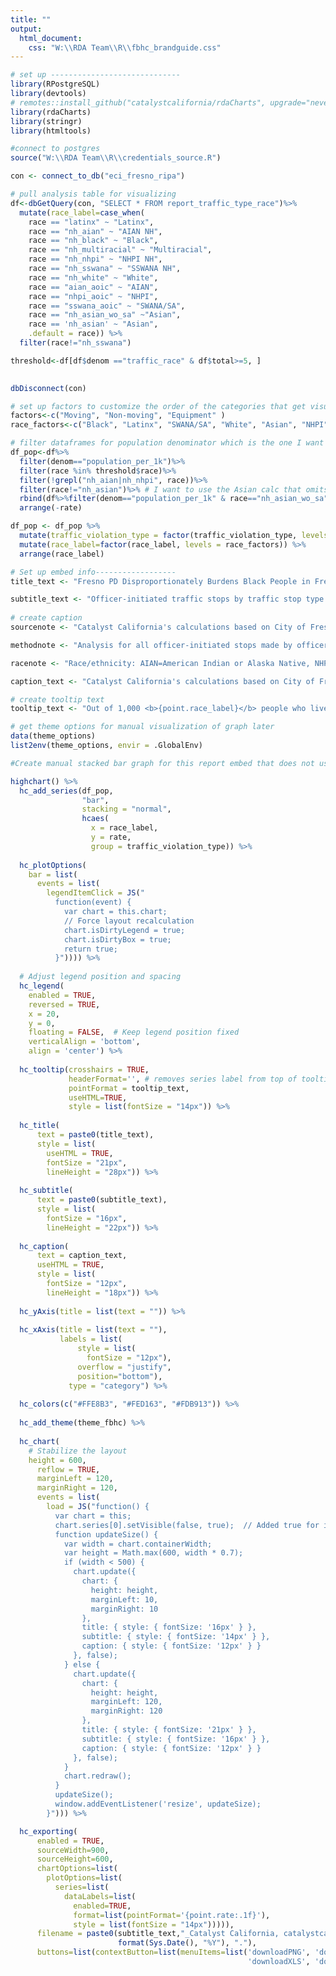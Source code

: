 ```yaml
---
title: ""
output: 
  html_document:
    css: "W:\\RDA Team\\R\\fbhc_brandguide.css"
---
```


```r

# set up -----------------------------
library(RPostgreSQL)
library(devtools)
# remotes::install_github("catalystcalifornia/rdaCharts", upgrade="never") 
library(rdaCharts)
library(stringr)
library(htmltools)

#connect to postgres
source("W:\\RDA Team\\R\\credentials_source.R")

con <- connect_to_db("eci_fresno_ripa")

# pull analysis table for visualizing
df<-dbGetQuery(con, "SELECT * FROM report_traffic_type_race")%>%
  mutate(race_label=case_when(
    race == "latinx" ~ "Latinx",
    race == "nh_aian" ~ "AIAN NH",
    race == "nh_black" ~ "Black",
    race == "nh_multiracial" ~ "Multiracial",
    race == "nh_nhpi" ~ "NHPI NH",
    race == "nh_sswana" ~ "SSWANA NH",
    race == "nh_white" ~ "White",
    race == "aian_aoic" ~ "AIAN", 
    race == "nhpi_aoic" ~ "NHPI",
    race == "sswana_aoic" ~ "SWANA/SA",
    race == "nh_asian_wo_sa" ~"Asian",
    race == 'nh_asian' ~ "Asian", 
    .default = race)) %>%
  filter(race!="nh_sswana")

threshold<-df[df$denom =="traffic_race" & df$total>=5, ]
  

dbDisconnect(con)

# set up factors to customize the order of the categories that get visualized
factors<-c("Moving", "Non-moving", "Equipment" ) 
race_factors<-c("Black", "Latinx", "SWANA/SA", "White", "Asian", "NHPI", "AIAN", "Multiracial" ) 

# filter dataframes for population denominator which is the one I want to visualize
df_pop<-df%>%
  filter(denom=="population_per_1k")%>%
  filter(race %in% threshold$race)%>%
  filter(!grepl("nh_aian|nh_nhpi", race))%>%
  filter(race!="nh_asian")%>% # I want to use the Asian calc that omits South Asian from the denominator
  rbind(df%>%filter(denom=="population_per_1k" & race=="nh_asian_wo_sa"))%>%
  arrange(-rate)

df_pop <- df_pop %>%
  mutate(traffic_violation_type = factor(traffic_violation_type, levels = factors))%>%
  mutate(race_label=factor(race_label, levels = race_factors)) %>%
  arrange(race_label)

```

```r
# Set up embed info------------------
title_text <- "Fresno PD Disproportionately Burdens Black People in Fresno with Traffic Stops Across all Stop Types"

subtitle_text <- "Officer-initiated traffic stops by traffic stop type and perceived race per 1K people of same race"
  
# create caption 
sourcenote <- "Catalyst California's calculations based on City of Fresno's Police Stop Data (2022), catalystcalifornia.org, 2024. "

methodnote <- "Analysis for all officer-initiated stops made by officers in 2022. Less than 5 people Fresno PD perceived as NHPI or Multiracial were stopped in officer-initiated traffic stop in 2022. For data masking purposes the data for these groups is suppressed from this chart."

racenote <- "Race/ethnicity: AIAN=American Indian or Alaska Native, NHPI=Native Hawaiian or Pacific Islander, SWANA/SA=Southwest Asian (Middle Eastern) or North African, or South Asian."

caption_text <- "Catalyst California's calculations based on City of Fresno's Police Stop Data (2022), catalystcalifornia.org, 2024. Analysis covers all officer-initiated traffic stops in 2022. Groups with <5 stops (NHPI, Multiracial) were excluded. Race/ethnicity: AIAN=American Indian/Alaska Native, NHPI=Native Hawaiian/Pacific Islander, SWANA/SA=Southwest Asian (Middle Eastern)/North African/South Asian." #paste(sourcenote, methodnote, racenote)

# create tooltip text
tooltip_text <- "Out of 1,000 <b>{point.race_label}</b> people who live in Fresno City, Fresno PD stopped <b>{point.rate:.1f}</b> people they perceived as <b>{point.race_label}</b> in a <b>{point.traffic_violation_type} traffic stop<b>,  or a total of <b>{point.count:.1f}</b> people."

# get theme options for manual visualization of graph later
data(theme_options)
list2env(theme_options, envir = .GlobalEnv)

```

```r

#Create manual stacked bar graph for this report embed that does not use the rda chart package

highchart() %>%
  hc_add_series(df_pop,
                "bar",
                stacking = "normal",
                hcaes(
                  x = race_label,
                  y = rate,
                  group = traffic_violation_type)) %>%
  
  hc_plotOptions(
    bar = list(
      events = list(
        legendItemClick = JS("
          function(event) {
            var chart = this.chart;
            // Force layout recalculation
            chart.isDirtyLegend = true;
            chart.isDirtyBox = true;
            return true;
          }")))) %>%
  
  # Adjust legend position and spacing
  hc_legend(
    enabled = TRUE,
    reversed = TRUE,
    x = 20,
    y = 0,
    floating = FALSE,  # Keep legend position fixed
    verticalAlign = 'bottom',
    align = 'center') %>%
  
  hc_tooltip(crosshairs = TRUE,
             headerFormat='', # removes series label from top of tooltip
             pointFormat = tooltip_text,
             useHTML=TRUE,
             style = list(fontSize = "14px")) %>%
  
  hc_title(
      text = paste0(title_text),
      style = list(
        useHTML = TRUE,
        fontSize = "21px",
        lineHeight = "28px")) %>%
  
  hc_subtitle(
      text = paste0(subtitle_text),
      style = list(
        fontSize = "16px",
        lineHeight = "22px")) %>%
  
  hc_caption(
      text = caption_text,
      useHTML = TRUE,
      style = list(
        fontSize = "12px",
        lineHeight = "18px")) %>%
  
  hc_yAxis(title = list(text = "")) %>%
  
  hc_xAxis(title = list(text = ""),
           labels = list(
               style = list(
                 fontSize = "12px"),
               overflow = "justify",
               position="bottom"),
             type = "category") %>%
  
  hc_colors(c("#FFE8B3", "#FED163", "#FDB913")) %>%
  
  hc_add_theme(theme_fbhc) %>%
  
  hc_chart(
    # Stabilize the layout
    height = 600,
      reflow = TRUE,
      marginLeft = 120,
      marginRight = 120,
      events = list(
        load = JS("function() {
          var chart = this;
          chart.series[0].setVisible(false, true);  // Added true for immediate redraw
          function updateSize() {
            var width = chart.containerWidth;
            var height = Math.max(600, width * 0.7);
            if (width < 500) {
              chart.update({
                chart: {
                  height: height,
                  marginLeft: 10,
                  marginRight: 10
                },
                title: { style: { fontSize: '16px' } },
                subtitle: { style: { fontSize: '14px' } },
                caption: { style: { fontSize: '12px' } }
              }, false);
            } else {
              chart.update({
                chart: {
                  height: height,
                  marginLeft: 120,
                  marginRight: 120
                },
                title: { style: { fontSize: '21px' } },
                subtitle: { style: { fontSize: '16px' } },
                caption: { style: { fontSize: '12px' } }
              }, false);
            }
            chart.redraw();
          }
          updateSize();
          window.addEventListener('resize', updateSize);
        }"))) %>%

  hc_exporting(
      enabled = TRUE,
      sourceWidth=900,
      sourceHeight=600,
      chartOptions=list(
        plotOptions=list(
          series=list(
            dataLabels=list(
              enabled=TRUE,
              format=list(pointFormat='{point.rate:.1f}'),
              style = list(fontSize = "14px"))))),
      filename = paste0(subtitle_text,"_Catalyst California, catalystcalifornia.org, ",
                        format(Sys.Date(), "%Y"), "."),
      buttons=list(contextButton=list(menuItems=list('downloadPNG', 'downloadSVG',
                                                     'downloadXLS', 'downloadCSV'))))


```
<script>
  widg = document.getElementsByClassName('html-widget'); //find widgets
  for (let i = 0; i < widg.length; i++) { //loop through
    document.getElementsByClassName('highchart')[i].style.width = '100%'; //adjust width
    document.getElementsByClassName('highchart')[i].style.height = '100%'; //adjust height
  }
</script>